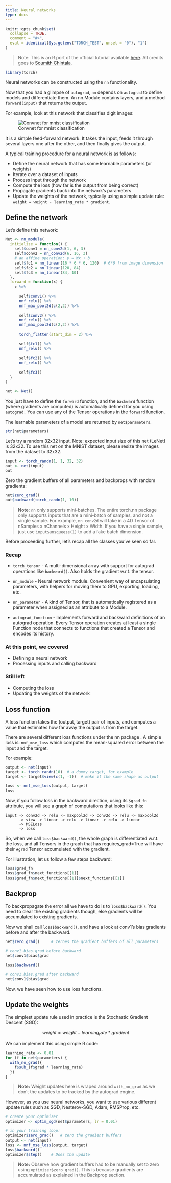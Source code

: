 ```yaml
---
title: Neural networks
type: docs
---
```

```r
knitr::opts_chunk$set(
  collapse = TRUE,
  comment = "#>",
  eval = identical(Sys.getenv("TORCH_TEST", unset = "0"), "1")
)
```

> Note: This is an R port of the official tutorial available [here](https://pytorch.org/tutorials/beginner/blitz/tensor_tutorial.html#sphx-glr-beginner-blitz-tensor-tutorial-py). All credits goes to [Soumith Chintala](http://soumith.ch/).

```r
library(torch)
```

Neural networks can be constructed using the `nn` functionality.

Now that you had a glimpse of `autograd`, `nn` depends on `autograd` to define models and differentiate them. An nn.Module contains layers, and a method `forward(input)` that returns the output.

For example, look at this network that classifies digit images:

![Convnet for mnist classification](assets/mnist.png)

It is a simple feed-forward network. It takes the input, feeds it through several layers one after the other, and then finally gives the output.

A typical training procedure for a neural network is as follows:

- Define the neural network that has some learnable parameters (or weights)
- Iterate over a dataset of inputs
- Process input through the network
- Compute the loss (how far is the output from being correct)
- Propagate gradients back into the network’s parameters
- Update the weights of the network, typically using a simple update rule: `weight = weight - learning_rate * gradient`.

## Define the network

Let's define this network:

```r
Net <- nn_module(
  initialize = function() {
    self$conv1 = nn_conv2d(1, 6, 3)
    self$conv2 = nn_conv2d(6, 16, 3)
    # an affine operation: y = Wx + b
    self$fc1 = nn_linear(16 * 6 * 6, 120)  # 6*6 from image dimension
    self$fc2 = nn_linear(120, 84)
    self$fc3 = nn_linear(84, 10)
  },
  forward = function(x) {
    x %>% 
      
      self$conv1() %>% 
      nnf_relu() %>% 
      nnf_max_pool2d(c(2,2)) %>% 
      
      self$conv2() %>% 
      nnf_relu() %>% 
      nnf_max_pool2d(c(2,2)) %>% 
      
      torch_flatten(start_dim = 2) %>% 
      
      self$fc1() %>% 
      nnf_relu() %>% 
      
      self$fc2() %>% 
      nnf_relu() %>% 
      
      self$fc3()
  }
)

net <- Net()
```

You just have to define the `forward` function, and the `backward` function (where gradients are computed) is automatically defined for you using `autograd.` You can use any of the Tensor operations in the `forward` function.

The learnable parameters of a model are returned by `net$parameters`.

```r
str(net$parameters)
```

Let’s try a random 32x32 input. Note: expected input size of this net (LeNet) is 32x32. To use this net on the MNIST dataset, please resize the images from the dataset to 32x32.

```r
input <- torch_randn(1, 1, 32, 32)
out <- net(input)
out
```

Zero the gradient buffers of all parameters and backprops with random gradients:

```r
net$zero_grad()
out$backward(torch_randn(1, 10))
```

> **Note**: `nn` only supports mini-batches. The entire torch.nn package only supports inputs that are a mini-batch of samples, and not a single sample. For example, `nn_conv2d` will take in a 4D Tensor of nSamples x nChannels x Height x Width.
If you have a single sample, just use `input$unsqueeze(1)` to add a fake batch dimension.

Before proceeding further, let’s recap all the classes you’ve seen so far.

### Recap

- `torch_tensor` - A multi-dimensional array with support for autograd operations like `backward()`. Also holds the gradient w.r.t. the tensor.

- `nn_module` - Neural network module. Convenient way of encapsulating parameters, with helpers for moving them to GPU, exporting, loading, etc.

- `nn_parameter` - A kind of Tensor, that is automatically registered as a parameter when assigned as an attribute to a Module.

- `autograd_function` - Implements forward and backward definitions of an autograd operation. Every Tensor operation creates at least a single Function node that connects to functions that created a Tensor and encodes its history.

### At this point, we covered

- Defining a neural network
- Processing inputs and calling backward

### Still left

- Computing the loss
- Updating the weights of the network

## Loss function

A loss function takes the (output, target) pair of inputs, and computes a value that estimates how far away the output is from the target.

There are several different loss functions under the nn package . A simple loss is: `nnf_mse_loss` which computes the mean-squared error between the input and the target.

For example:

```r
output <- net(input)
target <- torch_randn(10)  # a dummy target, for example
target <- target$view(c(1, -1))  # make it the same shape as output

loss <- nnf_mse_loss(output, target)
loss
```

Now, if you follow loss in the backward direction, using its `$grad_fn` attribute, you will see a graph of computations that looks like this:

```
input -> conv2d -> relu -> maxpool2d -> conv2d -> relu -> maxpool2d
      -> view -> linear -> relu -> linear -> relu -> linear
      -> MSELoss
      -> loss
```

So, when we call `loss$backward()`, the whole graph is differentiated w.r.t. the loss, and all Tensors in the graph that has requires_grad=True will have their `#grad` Tensor accumulated with the gradient.

For illustration, let us follow a few steps backward:

```r
loss$grad_fn
loss$grad_fn$next_functions[[1]]
loss$grad_fn$next_functions[[1]]$next_functions[[1]]
```

## Backprop

To backpropagate the error all we have to do is to `loss$backward()`. You need to clear the existing gradients though, else gradients will be accumulated to existing gradients.

Now we shall call `loss$backward()`, and have a look at conv1’s bias gradients before and after the backward.

```r
net$zero_grad()     # zeroes the gradient buffers of all parameters

# conv1.bias.grad before backward
net$conv1$bias$grad

loss$backward()

# conv1.bias.grad after backward
net$conv1$bias$grad
```

Now, we have seen how to use loss functions.

## Update the weights

The simplest update rule used in practice is the Stochastic Gradient Descent (SGD):

$$weight = weight - learning_rate * gradient$$ 

We can implement this using simple R code:

```r
learning_rate <- 0.01
for (f in net$parameters) {
  with_no_grad({
    f$sub_(f$grad * learning_rate)
  })
}
```

> **Note:** Weight updates here is wraped around `with_no_grad` as we don't the updates to be tracked by the autograd engine. 

However, as you use neural networks, you want to use various different update rules such as SGD, Nesterov-SGD, Adam, RMSProp, etc. 

```r
# create your optimizer
optimizer <- optim_sgd(net$parameters, lr = 0.01)

# in your training loop:
optimizer$zero_grad()   # zero the gradient buffers
output <- net(input)
loss <- nnf_mse_loss(output, target)
loss$backward()
optimizer$step()    # Does the update
```

> **Note:** Observe how gradient buffers had to be manually set to zero using `optimizer$zero_grad()`. This is because gradients are accumulated as explained in the Backprop section.

